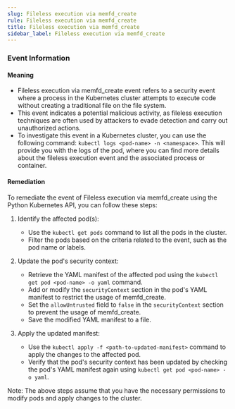 ```yaml
--- 
slug: Fileless execution via memfd_create
rule: Fileless execution via memfd_create
title: Fileless execution via memfd_create
sidebar_label: Fileless execution via memfd_create
---
```

                   


### Event Information

#### Meaning

- Fileless execution via memfd_create event refers to a security event where a process in the Kubernetes cluster attempts to execute code without creating a traditional file on the file system.
- This event indicates a potential malicious activity, as fileless execution techniques are often used by attackers to evade detection and carry out unauthorized actions.
- To investigate this event in a Kubernetes cluster, you can use the following command: `kubectl logs <pod-name> -n <namespace>`. This will provide you with the logs of the pod, where you can find more details about the fileless execution event and the associated process or container.

#### Remediation

To remediate the event of Fileless execution via memfd_create using the Python Kubernetes API, you can follow these steps:

1. Identify the affected pod(s):
   - Use the `kubectl get pods` command to list all the pods in the cluster.
   - Filter the pods based on the criteria related to the event, such as the pod name or labels.

2. Update the pod's security context:
   - Retrieve the YAML manifest of the affected pod using the `kubectl get pod <pod-name> -o yaml` command.
   - Add or modify the `securityContext` section in the pod's YAML manifest to restrict the usage of memfd_create.
   - Set the `allowUntrusted` field to `false` in the `securityContext` section to prevent the usage of memfd_create.
   - Save the modified YAML manifest to a file.

3. Apply the updated manifest:
   - Use the `kubectl apply -f <path-to-updated-manifest>` command to apply the changes to the affected pod.
   - Verify that the pod's security context has been updated by checking the pod's YAML manifest again using `kubectl get pod <pod-name> -o yaml`.

Note: The above steps assume that you have the necessary permissions to modify pods and apply changes to the cluster.

 